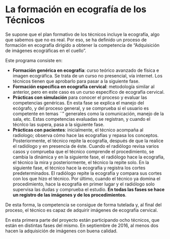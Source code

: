 # La formación en ecografía de los Técnicos

Se supone que el plan formativo de los técnicos incluye la ecografía, algo que sabemos que no es real. Por eso, se ha definido un proceso de formación en ecografía dirigido a obtener la competencia de "Adquisición de imágenes ecográficas en el cuello". 

Este programa consiste en:

- **Formación genérica en ecografía**: curso teórico avanzado de física e imagen ecográfica. Se trata de un curso no presencial, vía internet. Los técnicos tienen que aprobarlo para pasar a la siguiente fase.
- **Formación específica en ecografía cervical**: metodología similar al anterior, pero en este caso es un curso específico de ecografía cervical.
- **Prácticas con simulación** para conocer el proceso y evaluar las competencias genéricas. En esta fase se explica el manejo del ecógrafo, y del proceso general, y se comprueba si el usuario es competente en temas ¨"	generales como la comunicación, manejo de la sala, etc. Estas competencias evaluadas se registran, y cuando el técnIco las supera, pasa a la siguiente fase.
- **Prácticas con pacientes**: inicialmente, el técnico acompaña al radiologo; observa cómo hace las ecografías y repasa los conceptos. Posteriormente, el técnico repite la ecografía, después de que la realice el radiólogo y en presencia de éste. Cuando el radiólogo revisa varios casos y comprueba que el técnico comprende el procedimiento, se cambia la dinámica y en la siguiente fase, el radiólogo hace la ecografía, el técnico la mira y posteriormente, el técnico la repite solo. En la siguiente fase, el técnico hace la ecografía y registra los cortes predeterminados. El radiólogo repite la ecografía y compara sus cortes con los que hizo el técnico. Por último, cuando el técnico ya domina el procedimiento, hace la ecografía en primer lugar y el radiólogo solo supervisa las dudas y comprueba el estudio. **En todas las fases se hace un registro de las imágenes y de los procedimientos**.

De esta forma, la competencia se consigue de forma tutelada y, al final del proceso, el técnico es capaz de adquirir imágenes de ecografía cervical. 

En esta primera parte del proyecto están participando ocho técnicos, que están en distintas fases del mismo. En septiembre de 2016, al menos dos hacen la adquisición de imágenes con buena calidad. 
